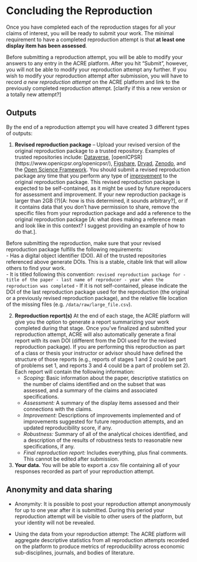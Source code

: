 # Concluding the Reproduction 

Once you have completed each of the reproduction stages for all your claims of interest, you will be ready to submit your work. The minimal requirement to have a completed reproduction attempt is that **at least one display item has been assessed**. 

Before submitting a reproduction attempt, you will be able to modify your answers to any entry in the ACRE platform. After you hit "Submit", however, you will not be able to modify your reproduction attempt any further. If you wish to modify your reproduction attempt after submission, you will have to record *a new reproduction attempt* on the ACRE platform and link to the previously completed reproduction attempt. [clarify if this a new version or a totally new attempt?]

## Outputs

By the end of a reproduction attempt you will have created 3 different types of outputs: 

1. **Revised reproduction package** -- Upload your revised version of the original reproduction package to a trusted repository. Examples of trusted repositories include: [Dataverse](https://dataverse.org/), [openICPSR] (https://www.openicpsr.org/openicpsr/), [Figshare](https://figshare.com), [Dryad](https://datadryad.org/stash), [Zenodo](https://about.zenodo.org/), and the [Open Science Framework](osf.io/). You should submit a revised reproduction package any time that you perform any type of [improvement](#improvements) to the original reproduction package. This revised reproduction package is expected to be self-contained, as it might be used by future reproducers for assessment and improvement. If your new reproduction package is larger than 2GB (?)[A: how is this determined, it sounds arbitrary?], or if it contains data that you don’t have permission to share, remove the specific files from your reproduction package and add a reference to the original reproduction package [A: what does making a reference mean and look like in this context? I suggest providing an example of how to do that.].  

Before submitting the reproduction, make sure that your revised reproduction package fulfills the following requirements:   
     - Has a digital object identifier (DOI). All of the trusted repositories referenced above generate DOIs. This is a stable, citable link that will allow others to find your work.   
     - It is titled following this convention: `revised reproduction package for - title of the paper - last name of reproducer - year when the reproduction was completed` 
    - If it is not self-contained, please indicate the DOI of the last reproduction package used for the reproduction (the original or a previously revised reproduction package), and the relative file location of the missing files (e.g. `/data/raw/large_file.csv`).
     
  
2.  **Reproduction report(s)** At the end of each stage, the ACRE platform will give you the option to generate a report summarizing your work completed during that stage. Once you've finalized and submitted your reproduction attempt, ACRE will also automatically generate a final report with its own DOI (different from the DOI used for the revised reproduction package). If you are performing this reproduction as part of a class or thesis your instructor or advisor should have defined the structure of those reports (e.g., reports of stages 1 and 2 could be part of problems set 1, and reports 3 and 4 could be a part of problem set 2). Each report will contain the following information: 
     - *Scoping:* Basic information about the paper, descriptive statistics on the number of claims identified and on the subset that was assessed, and a summary of the claims and associated specifications. 
     - *Assessment:* A summary of the display items assessed and their connections with the claims.
     - *Improvement:* Descriptions of improvements implemented and of improvements suggested for future reproduction attempts, and an updated reproducibility score, if any.
     - *Robustness:* Summary of all of the analytical choices identified, and a description of the results of robustness tests to reasonable new specifications, if any.      
     - *Final reproduction report:* Includes everything, plus final comments. This cannot be edited after submission. 
  
  
3.  **Your data.** You will be able to export a .csv file containing all of your responses recorded as part of your reproduction attempt. 

## Anonymity and data sharing 

- Anonymity: It is possible to post your reproduction attempt anonymously for up to one year after it is submitted. During this period your reproduction attempt will be visible to other users of the platform, but your identity will not be revealed.

- Using the data from your reproduction attempt: The ACRE platform will aggregate descriptive statistics from all reproduction attempts recorded on the platform to produce metrics of reproducibility across economic sub-disciplines, journals, and bodies of literature. 
